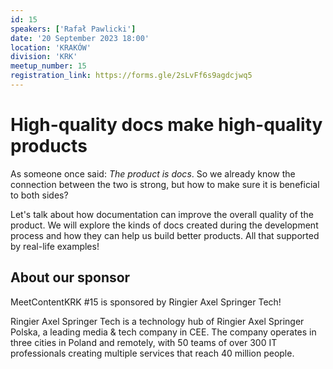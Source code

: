 ```yaml
---
id: 15
speakers: ['Rafał Pawlicki']
date: '20 September 2023 18:00'
location: 'KRAKÓW'
division: 'KRK'
meetup_number: 15
registration_link: https://forms.gle/2sLvFf6s9agdcjwq5
---
```


# High-quality docs make high-quality products

As someone once said: _The product is docs_. So we already know the connection
between the two is strong, but how to make sure it is beneficial to both sides?

Let's talk about how documentation can improve the overall quality of the
product. We will explore the kinds of docs created during the development
process and how they can help us build better products. All that supported by
real-life examples!

## About our sponsor

MeetContentKRK #15 is sponsored by Ringier Axel Springer Tech!

Ringier Axel Springer Tech is a technology hub of Ringier Axel Springer Polska,
a leading media & tech company in CEE. The company operates in three cities in
Poland and remotely, with 50 teams of over 300 IT professionals creating
multiple services that reach 40 million people.
